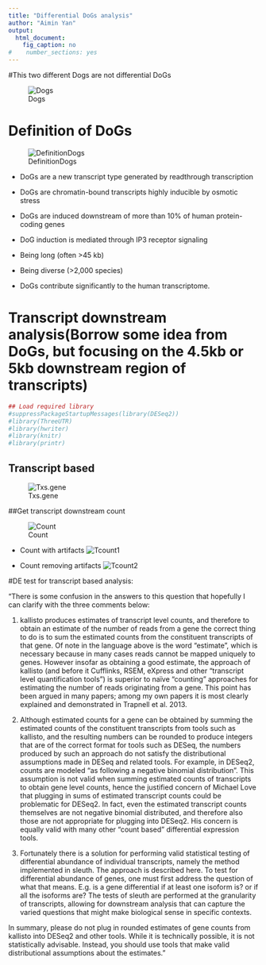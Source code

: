 ```yaml
---
title: "Differential DoGs analysis"
author: "Aimin Yan"
output: 
  html_document: 
    fig_caption: no
#    number_sections: yes
---
```


#This two different Dogs are not differential DoGs

![Dogs](/Users/axy148/Desktop/Screen Shot 2016-08-15 at 12.09.38 PM.png)

# Definition of DoGs 

![DefinitionDogs](/Users/axy148/Desktop/DefintionDogs.png)

+ DoGs are a new transcript type generated by readthrough transcription

+ DoGs are chromatin-bound transcripts highly inducible by osmotic stress

+ DoGs are induced downstream of more than 10% of human protein-coding genes
 
+ DoG induction is mediated through IP3 receptor signaling

+ Being long (often >45 kb) 

+ Being diverse (>2,000 species)

+ DoGs contribute significantly to the human transcriptome.


<!-- ```{r starting_time,eval=TRUE,message=F, warning=F,results='asis',echo=FALSE} -->
<!-- time.string = gsub(":", "-", gsub(" ", "_", as.character(Sys.time()))) -->
<!-- cat("This report is generated at:", time.string,"\n") -->
<!-- ``` -->

# Transcript downstream analysis(Borrow some idea from DoGs, but focusing on the 4.5kb  or 5kb downstream region of transcripts)

```r
## Load required library
#suppressPackageStartupMessages(library(DESeq2))
#library(ThreeUTR)
#library(hwriter)
#library(knitr)
#library(printr)
```
## Transcript based 

![Txs.gene](/Volumes/Bioinformatics$/2016/Ramin_azhang/for_bioinfo_core/RNA_seq/Results/Num.txs.4.gene.png)

<!-- ```{r input: dir and files, eval=F, message=F, warning=F,results='hide',echo=F} -->
<!-- #dir.name="/media/H_driver/2016/Ramin_azhang/for_bioinfo_core/RNA_seq/Results/" -->
<!-- dir.name="/media/H_driver/2016/Ramin_azhang/for_bioinfo_core/RNA_seq/Results4NewData/" -->
<!-- input.file.pattern="*downstream.count.hg19.strand.based.txt" -->
<!-- #input.file.pattern.upstream="*downstream.count.hg19.txt" -->
<!-- input.file.pattern.upstream="*downstream.count.hg19.strand.based.2.txt" -->
<!-- ``` -->

##Get transcript downstream count

![Count](/Volumes/Bioinformatics$/2016/Ramin_azhang/for_bioinfo_core/RNA_seq/Results/uc002qwk.3.downstream.4500bp.right.2.png)

+ Count with artifacts
![Tcount1](/Users/axy148/Desktop/Screen Shot 2016-08-15 at 1.48.10 PM.png)

+ Count removing artifacts
![Tcount2](/Users/axy148/Desktop/Screen Shot 2016-08-15 at 1.48.53 PM.png)

#DE test for transcript based analysis:

"There is some confusion in the answers to this question that hopefully I can clarify with the three comments below:

1. kallisto produces estimates of transcript level counts, and therefore to obtain an estimate of the number of reads from a gene the correct thing to do is to sum the estimated counts from the constituent transcripts of that gene. Of note in the language above is the word "estimate", which is necessary because in many cases reads cannot be mapped uniquely to genes. However insofar as obtaining a good estimate, the approach of kallisto (and before it Cufflinks, RSEM, eXpress and other "transcript level quantification tools") is superior to naïve "counting" approaches for estimating the number of reads originating from a gene. This point has been argued in many papers; among my own papers it is most clearly explained and demonstrated in Trapnell et al.  2013. 

2. Although estimated counts for a gene can be obtained by summing the estimated counts of the constituent transcripts from tools such as kallisto, and the resulting numbers can be rounded to produce integers that are of the correct format for tools such as DESeq, the numbers produced by such an approach do not satisfy the distributional assumptions made in DESeq and related tools. For example, in DESeq2, counts are modeled "as following a negative binomial distribution". This assumption is not valid when summing estimated counts of transcripts to obtain gene level counts, hence the justified concern of Michael Love that plugging in sums of estimated transcript counts could be problematic for DESeq2. In fact, even the estimated transcript counts themselves are not negative binomial distributed, and therefore also those are not appropriate for plugging into DESeq2. His concern is equally valid with many other "count based" differential expression tools.

3. Fortunately there is a solution for performing valid statistical testing of differential abundance of individual transcripts, namely the method implemented in sleuth. The approach is described here. To test for differential abundance of genes, one must first address the question of what that means. E.g. is a gene differential if at least one isoform is? or if all the isoforms are? The tests of sleuth are performed at the granularity of transcripts, allowing for downstream analysis that can capture the varied questions that might make biological sense in specific contexts.

In summary, please do not plug in rounded estimates of gene counts from kallisto into DESeq2 and other tools. While it is technically possible, it is not statistically advisable. Instead, you should use tools that make valid distributional assumptions about the estimates."

<!-- ```{r get_count_DE, eval=TRUE, message=F, warning=F,results='hide',echo=TRUE} -->
<!-- #re.rMAT<-ProcessOutputFilesFrom3UTR(dir.name,input.file.pattern) -->
<!-- ``` -->

<!-- ```{r generate_table, echo=FALSE,results='asis'} -->
<!-- #tbl1<-re.rMAT$DE[1:3,] -->
<!-- #tbl1<-re.rMAT$DE[which(rownames(re.rMAT$DE)=="uc002qwk.3"),] -->
<!-- #knitr::kable(tbl1, digits = 2, caption = 'Gene downstream count table') -->
<!-- ``` -->

<!-- ##Get gene upstream count and test -->
<!-- ```{r get_count_DE2, eval=TRUE, message=F, warning=F,results='hide',echo=TRUE} -->
<!-- #re.rMAT.up<-ProcessOutputFilesFrom3UTR(dir.name,input.file.pattern.upstream) -->
<!-- ``` -->

<!-- ```{r generate_table2, echo=FALSE,results='asis'} -->
<!-- #tbl1<-re.rMAT$DE[1:3,] -->
<!-- #tbl2<-re.rMAT.up$DE[which(rownames(re.rMAT.up$DE)=="uc002qwk.3"),] -->
<!-- #knitr::kable(tbl2, digits = 2, caption = 'Gene upstream count table') -->
<!-- ``` -->

